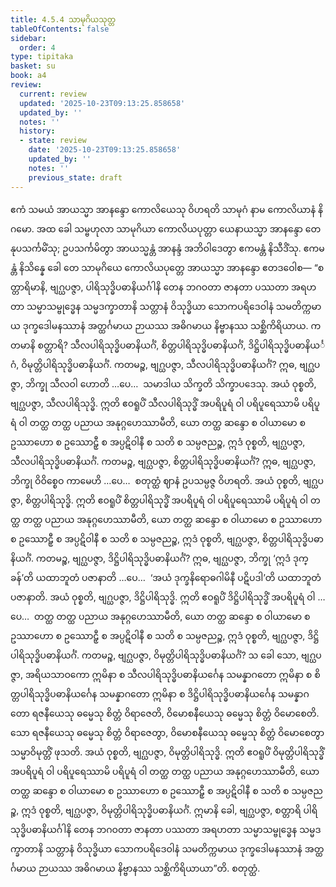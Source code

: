 ```yaml
---
title: 4.5.4 သာမုဂိယသုတ္တ
tableOfContents: false
sidebar:
  order: 4
type: tipitaka
basket: su
book: a4
review:
  current: review
  updated: '2025-10-23T09:13:25.858658'
  updated_by: ''
  notes: ''
  history:
  - state: review
    date: '2025-10-23T09:13:25.858658'
    updated_by: ''
    notes: ''
    previous_state: draft
---
```



<ReviewStatus review={frontmatter.review} showDetails={true} />

<HypothesisAnnotation frontmatter={frontmatter} />

<DynamicBreadcrumb />

<Division number="194" book="a4" e="ch" v="15" p="515">

<Paragraph number="1214" book="a4">
ဧကံ သမယံ အာယသ္မာ အာနန္ဒော ကောလိယေသု ဝိဟရတိ သာမုဂံ နာမ ကောလိယာနံ နိဂမော. အထ ခေါ သမ္ဗဟုလာ သာမုဂိယာ ကောလိယပုတ္တာ ယေနာယသ္မာ အာနန္ဒော တေနုပသင်္ကမိံသု; ဥပသင်္ကမိတွာ အာယသ္မန္တံ အာနန္ဒံ အဘိဝါဒေတွာ ဧကမန္တံ နိသီဒိံသု. ဧကမန္တံ နိသိန္နေ ခေါ တေ သာမုဂိယေ ကောလိယပုတ္တေ အာယသ္မာ အာနန္ဒော ဧတဒဝေါစ—
</Paragraph>

<Paragraph number="1215" book="a4">
“စတ္တာရိမာနိ, ဗျဂ္ဃပဇ္ဇာ, ပါရိသုဒ္ဓိပဓာနိယင်္ဂါနိ တေန ဘဂဝတာ ဇာနတာ ပဿတာ အရဟတာ သမ္မာသမ္ဗုဒ္ဓေန သမ္မဒက္ခာတာနိ သတ္တာနံ ဝိသုဒ္ဓိယာ သောကပရိဒေဝါနံ သမတိက္ကမာယ ဒုက္ခဒေါမနဿာနံ အတ္ထင်္ဂမာယ ဉာယဿ အဓိဂမာယ နိဗ္ဗာနဿ သစ္ဆိကိရိယာယ. ကတမာနိ စတ္တာရိ? သီလပါရိသုဒ္ဓိပဓာနိယင်္ဂံ, စိတ္တပါရိသုဒ္ဓိပဓာနိယင်္ဂံ, ဒိဋ္ဌိပါရိသုဒ္ဓိပဓာနိယင်္ဂံ, ဝိမုတ္တိပါရိသုဒ္ဓိပဓာနိယင်္ဂံ.
</Paragraph>

<Paragraph number="1216" book="a4">
ကတမဉ္စ, ဗျဂ္ဃပဇ္ဇာ, သီလပါရိသုဒ္ဓိပဓာနိယင်္ဂံ? ဣဓ, ဗျဂ္ဃပဇ္ဇာ, ဘိက္ခု သီလဝါ ဟောတိ …ပေ…  သမာဒါယ သိက္ခတိ သိက္ခာပဒေသု. အယံ ဝုစ္စတိ, ဗျဂ္ဃပဇ္ဇာ, သီလပါရိသုဒ္ဓိ. ဣတိ ဧဝရူပိံ သီလပါရိသုဒ္ဓိံ အပရိပူရံ ဝါ ပရိပူရေဿာမိ ပရိပူရံ ဝါ တတ္ထ တတ္ထ ပညာယ အနုဂ္ဂဟေဿာမီတိ, ယော တတ္ထ ဆန္ဒော စ ဝါယာမော စ ဥဿာဟော စ ဥဿောဠှီ စ အပ္ပဋိဝါနီ စ သတိ စ သမ္ပဇညဉ္စ, ဣဒံ ဝုစ္စတိ, ဗျဂ္ဃပဇ္ဇာ, သီလပါရိသုဒ္ဓိပဓာနိယင်္ဂံ.
</Paragraph>

<Paragraph number="1217" book="a4">
ကတမဉ္စ, ဗျဂ္ဃပဇ္ဇာ, စိတ္တပါရိသုဒ္ဓိပဓာနိယင်္ဂံ? ဣဓ, ဗျဂ္ဃပဇ္ဇာ, ဘိက္ခု ဝိဝိစ္စေဝ ကာမေဟိ …ပေ…  စတုတ္ထံ ဈာနံ ဥပသမ္ပဇ္ဇ ဝိဟရတိ. အယံ ဝုစ္စတိ, ဗျဂ္ဃပဇ္ဇာ, စိတ္တပါရိသုဒ္ဓိ. ဣတိ ဧဝရူပိံ စိတ္တပါရိသုဒ္ဓိံ အပရိပူရံ ဝါ ပရိပူရေဿာမိ ပရိပူရံ ဝါ တတ္ထ တတ္ထ ပညာယ အနုဂ္ဂဟေဿာမီတိ, ယော တတ္ထ ဆန္ဒော စ ဝါယာမော စ ဥဿာဟော စ ဥဿောဠှီ စ အပ္ပဋိဝါနီ စ သတိ စ သမ္ပဇညဉ္စ, ဣဒံ ဝုစ္စတိ, ဗျဂ္ဃပဇ္ဇာ, စိတ္တပါရိသုဒ္ဓိပဓာနိယင်္ဂံ.
</Paragraph>

<Paragraph number="1218" book="a4">
ကတမဉ္စ, ဗျဂ္ဃပဇ္ဇာ, ဒိဋ္ဌိပါရိသုဒ္ဓိပဓာနိယင်္ဂံ? ဣဓ, ဗျဂ္ဃပဇ္ဇာ, ဘိက္ခု ‘ဣဒံ ဒုက္ခန်’တိ ယထာဘူတံ ပဇာနာတိ …ပေ…  ‘အယံ ဒုက္ခနိရောဓဂါမိနီ ပဋိပဒါ’တိ ယထာဘူတံ ပဇာနာတိ. အယံ ဝုစ္စတိ, ဗျဂ္ဃပဇ္ဇာ, ဒိဋ္ဌိပါရိသုဒ္ဓိ. ဣတိ ဧဝရူပိံ ဒိဋ္ဌိပါရိသုဒ္ဓိံ အပရိပူရံ ဝါ …ပေ…  တတ္ထ တတ္ထ ပညာယ အနုဂ္ဂဟေဿာမီတိ, ယော တတ္ထ ဆန္ဒော စ ဝါယာမော စ ဥဿာဟော စ ဥဿောဠှီ စ အပ္ပဋိဝါနီ စ သတိ စ သမ္ပဇညဉ္စ, ဣဒံ ဝုစ္စတိ, ဗျဂ္ဃပဇ္ဇာ, ဒိဋ္ဌိပါရိသုဒ္ဓိပဓာနိယင်္ဂံ.
</Paragraph>

<Paragraph number="1219" book="a4">
ကတမဉ္စ, ဗျဂ္ဃပဇ္ဇာ, ဝိမုတ္တိပါရိသုဒ္ဓိပဓာနိယင်္ဂံ? သ ခေါ သော, ဗျဂ္ဃပဇ္ဇာ, အရိယသာဝကော ဣမိနာ စ သီလပါရိသုဒ္ဓိပဓာနိယင်္ဂေန သမန္နာဂတော ဣမိနာ စ စိတ္တပါရိသုဒ္ဓိပဓာနိယင်္ဂေန သမန္နာဂတော ဣမိနာ စ ဒိဋ္ဌိပါရိသုဒ္ဓိပဓာနိယင်္ဂေန သမန္နာဂတော ရဇနီယေသု ဓမ္မေသု စိတ္တံ ဝိရာဇေတိ, ဝိမောစနီယေသု ဓမ္မေသု စိတ္တံ ဝိမောစေတိ. သော ရဇနီယေသု ဓမ္မေသု စိတ္တံ ဝိရာဇေတွာ, ဝိမောစနီယေသု ဓမ္မေသု စိတ္တံ ဝိမောစေတွာ သမ္မာဝိမုတ္တိံ ဖုသတိ. အယံ ဝုစ္စတိ, ဗျဂ္ဃပဇ္ဇာ, ဝိမုတ္တိပါရိသုဒ္ဓိ. ဣတိ ဧဝရူပိံ ဝိမုတ္တိပါရိသုဒ္ဓိံ အပရိပူရံ ဝါ ပရိပူရေဿာမိ ပရိပူရံ ဝါ တတ္ထ တတ္ထ ပညာယ အနုဂ္ဂဟေဿာမီတိ, ယော တတ္ထ ဆန္ဒော စ ဝါယာမော စ ဥဿာဟော စ ဥဿောဠှီ စ အပ္ပဋိဝါနီ စ သတိ စ သမ္ပဇညဉ္စ, ဣဒံ ဝုစ္စတိ, ဗျဂ္ဃပဇ္ဇာ, ဝိမုတ္တိပါရိသုဒ္ဓိပဓာနိယင်္ဂံ.
</Paragraph>

<Paragraph number="1220" book="a4">
ဣမာနိ ခေါ, ဗျဂ္ဃပဇ္ဇာ, စတ္တာရိ ပါရိသုဒ္ဓိပဓာနိယင်္ဂါနိ တေန ဘဂဝတာ ဇာနတာ ပဿတာ အရဟတာ သမ္မာသမ္ဗုဒ္ဓေန သမ္မဒက္ခာတာနိ သတ္တာနံ ဝိသုဒ္ဓိယာ သောကပရိဒေဝါနံ သမတိက္ကမာယ ဒုက္ခဒေါမနဿာနံ အတ္ထင်္ဂမာယ ဉာယဿ အဓိဂမာယ နိဗ္ဗာနဿ သစ္ဆိကိရိယာယာ”တိ.

</Paragraph>
</Division>

<Paragraph number="1221" type="center" book="a4">
စတုတ္ထံ.
</Paragraph>